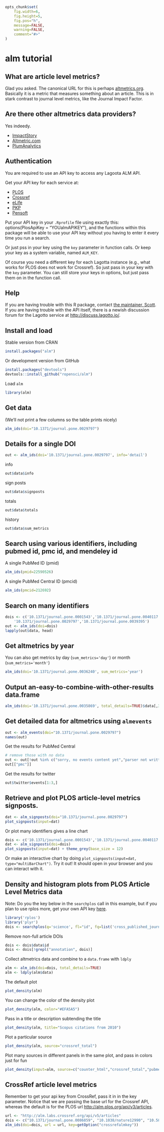 <!--
%\VignetteEngine{knitr::knitr}
%\VignetteIndexEntry{alm vignette}
-->

```r
opts_chunk$set(
	fig.width=6, 
	fig.height=5, 
	fig.pos="h",
	message=FALSE, 
	warning=FALSE, 
	comment="#>"
)
```

alm tutorial
============

## What are article level metrics? 

Glad you asked. The canonical URL for this is perhaps [altmetrics.org](http://altmetrics.org/manifesto/). Basically it is a metric that measures something about an article. This is in stark contrast to journal level metrics, like the Journal Impact Factor. 

## Are there other altmetrics data providers?

Yes indeedy. 

+ [ImpactStory](http://impactstory.it/)
+ [Altmetric.com](http://altmetric.com/)
+ [PlumAnalytics](http://www.plumanalytics.com/)

## Authentication

You are required to use an API key to access any Lagoota ALM API.

Get your API key for each service at:

* [PLOS](http://alm.plos.org/)
* [Crossref](http://det.labs.crossref.org/)
* [eLife](http://lagotto.svr.elifesciences.org/)
* [PKP](http://pkp-alm.lib.sfu.ca/)
* [Pensoft](http://alm.pensoft.net:81/)

Put your API key in your `.Rprofile` file using exactly this: 
options(PlosApiKey = "YOUalmAPIKEY"), 
and the functions within this package will be able to use your API key without you having to enter it every time you run a search. 

Or just pss in your key using the `key` parameter in function calls. Or keep your key as a system variable, named `ALM_KEY`. 

Of course you need a different key for each Lagotta instance (e.g., what works for PLOS does not work for Crossref). So just pass in your key with the `key` parameter. You can still store your keys in options, but just pass them on in the function call.

## Help 

If you are having trouble with this R package, contact [the maintainer, Scott](mailto:myrmecocystus@gmail.com). If you are having trouble with the API itself, there is a newish discussion forum for the Lagotto service at [http://discuss.lagotto.io/](http://discuss.lagotto.io/). 

## Install and load

Stable version from CRAN

```r
install.packages("alm")
```

Or development version from GitHub

```r
install.packages("devtools")
devtools::install_github("ropensci/alm")
```

Load `alm`

```r
library(alm)
```

## Get data

(We'll not print a few columns so the table prints nicely)

```r
alm_ids(doi="10.1371/journal.pone.0029797")
```

## Details for a single DOI

```r
out <- alm_ids(doi='10.1371/journal.pone.0029797', info='detail')
```

info

```r
out$data$info
```

sign posts

```r
out$data$signposts
```

totals

```r
out$data$totals
```

history

```r
out$data$sum_metrics
```

## Search using various identifiers, including pubmed id, pmc id, and mendeley id

A single PubMed ID (pmid)

```r
alm_ids(pmid=22590526)
```

A single PubMed Central ID (pmcid)

```r
alm_ids(pmcid=212692)
```

## Search on many identifiers

```r
dois <- c('10.1371/journal.pone.0001543','10.1371/journal.pone.0040117',
	'10.1371/journal.pone.0029797','10.1371/journal.pone.0039395')
out <- alm_ids(doi=dois)
lapply(out$data, head)
```

## Get altmetrics by year

You can also get metrics by day (`sum_metrics='day'`) or month (`sum_metrics='month'`)

```r
alm_ids(doi='10.1371/journal.pone.0036240', sum_metrics='year')
```

## Output an-easy-to-combine-with-other-results data.frame

```r
alm_ids(doi='10.1371/journal.pone.0035869', total_details=TRUE)$data[,3:7]
```

## Get detailed data for altmetrics using `almevents`

```r
out <- alm_events(doi="10.1371/journal.pone.0029797")
names(out)
```

Get the results for PubMed Central

```r
# remove those with no data
out <- out[!out %in% c("sorry, no events content yet","parser not written yet")]
out[["pmc"]]
```

Get the results for twitter

```r
out$twitter$events[1:3,]
```

## Retrieve and plot PLOS article-level metrics signposts.

```r
dat <- alm_signposts(doi="10.1371/journal.pone.0029797")
plot_signposts(input=dat)
```

Or plot many identifiers gives a line chart

```r
dois <- c('10.1371/journal.pone.0001543','10.1371/journal.pone.0040117','10.1371/journal.pone.0029797','10.1371/journal.pone.0039395')
dat <- alm_signposts(doi=dois)
plot_signposts(input=dat) + theme_grey(base_size = 12)
```

Or make an interactive chart by doing `plot_signposts(input=dat, type="multiBarChart")`. Try it out! It should open in your browser and you can interact with it.

## Density and histogram plots from PLOS Article Level Metrics data

Note: Do you the key below in the `searchplos` call in this example, but if you plan to use rplos more, get your own API key [here](http://api.plos.org/).

```r
library('rplos')
library('plyr')
dois <- searchplos(q='science', fl="id", fq=list('cross_published_journal_key:PLoSONE', 'doc_type:full', 'publication_date:[2010-01-01T00:00:00Z TO 2010-12-31T23:59:59Z]'), limit=75)
```

Remove non-full article DOIs

```r
dois <- dois$data$id
dois <- dois[!grepl("annotation", dois)]
```

Collect altmetrics data and combine to a `data.frame` with `ldply`

```r
alm <- alm_ids(doi=dois, total_details=TRUE)
alm <- ldply(alm$data)
```

The default plot

```r
plot_density(alm)
```

You can change the color of the density plot

```r
plot_density(alm, color="#EFA5A5")
```

Pass in a title or description subtending the title

```r
plot_density(alm, title="Scopus citations from 2010")
```

Plot a particular source

```r
plot_density(alm, source="crossref_total")
```

Plot many sources in different panels in the same plot, and pass in colors just for fun

```r
plot_density(input=alm, source=c("counter_html","crossref_total","pubmed_total","scopus_total"), color=c("#83DFB4","#EFA5A5","#CFD470","#B2C9E4")) + theme_grey(base_size = 12)
```

## CrossRef article level metrics

Remember to get your api key from CrossRef, pass it in in the key parameter. Notice that we are passing the base url for the Crossref API, whereas the default is for the PLOS url [http://alm.plos.org/api/v3/articles](http://alm.plos.org/api/v3/articles).

```r
url <- "http://alm.labs.crossref.org/api/v5/articles"
dois <- c("10.1371/journal.pone.0086859", "10.1038/nature12990", "10.5860/choice.51-3037")
alm_ids(doi=dois, url = url, key=getOption("crossrefalmkey"))
```
